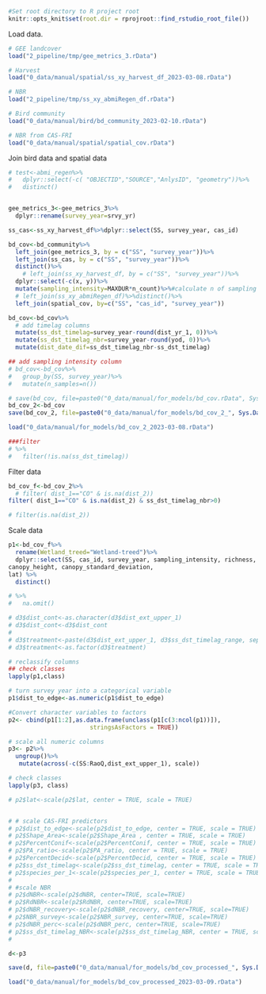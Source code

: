 ```r
#Set root directory to R project root
knitr::opts_knit$set(root.dir = rprojroot::find_rstudio_root_file())
```

Load data. 

```r
# GEE landcover
load("2_pipeline/tmp/gee_metrics_3.rData")

# Harvest
load("0_data/manual/spatial/ss_xy_harvest_df_2023-03-08.rData")

# NBR
load("2_pipeline/tmp/ss_xy_abmiRegen_df.rData")

# Bird community
load("0_data/manual/bird/bd_community_2023-02-10.rData")

# NBR from CAS-FRI
load("0_data/manual/spatial/spatial_cov.rData")
```


Join bird data and spatial data

```r
# test<-abmi_regen%>%
#   dplyr::select(-c( "OBJECTID","SOURCE","AnlysID", "geometry"))%>%
#   distinct()


gee_metrics_3<-gee_metrics_3%>%
  dplyr::rename(survey_year=srvy_yr)

ss_cas<-ss_xy_harvest_df%>%dplyr::select(SS, survey_year, cas_id)

bd_cov<-bd_community%>%
  left_join(gee_metrics_3, by = c("SS", "survey_year"))%>%
  left_join(ss_cas, by = c("SS", "survey_year"))%>%
  distinct()%>%
    # left_join(ss_xy_harvest_df, by = c("SS", "survey_year"))%>%
  dplyr::select(-c(x, y))%>%
  mutate(sampling_intensity=MAXDUR*n_count)%>%#calculate n of sampling minutes (for sampling_intensity)
  # left_join(ss_xy_abmiRegen_df)%>%distinct()%>%
  left_join(spatial_cov, by=c("SS", "cas_id", "survey_year"))

bd_cov<-bd_cov%>%
  # add timelag columns
  mutate(ss_dst_timelag=survey_year-round(dist_yr_1, 0))%>%
  mutate(ss_dst_timelag_nbr=survey_year-round(yod, 0))%>%
  mutate(dist_date_dif=ss_dst_timelag_nbr-ss_dst_timelag)

## add sampling intensity column
# bd_cov<-bd_cov%>%
#   group_by(SS, survey_year)%>%
#   mutate(n_samples=n())

# save(bd_cov, file=paste0("0_data/manual/for_models/bd_cov.rData", Sys.Date(), ".rData")
bd_cov_2<-bd_cov
save(bd_cov_2, file=paste0("0_data/manual/for_models/bd_cov_2_", Sys.Date(), ".rData"))

load("0_data/manual/for_models/bd_cov_2_2023-03-08.rData")

###filter  
# %>%
#   filter(!is.na(ss_dst_timelag))
```

Filter data
```r

bd_cov_f<-bd_cov_2%>%
  # filter( dist_1=="CO" & is.na(dist_2))
filter( dist_1=="CO" & is.na(dist_2) & ss_dst_timelag_nbr>0)

# filter(is.na(dist_2))  
```

Scale data

```r

p1<-bd_cov_f%>%
  rename(Wetland_treed="Wetland-treed")%>%
  dplyr::select(SS, cas_id, survey_year, sampling_intensity, richness, menhIndx, margIndx, shan, brill, simp, pilou, hill, FRic, qual.FRic, FEve, FDiv, FDis, RaoQ, Shape_Area, PA_ratio, ss_dst_timelag, ss_dst_timelag_nbr,dist_to_edge, dNBR, RdNBR, dNBR_recovery, NBR_survey, dNBR_perc, dist_ext_upper_1, Coniferous,Exposed_Barren_land, Herbs, Mixedwood, Shrubs,  Water, Wetland, Wetland_treed,
canopy_height, canopy_standard_deviation,
lat) %>%
  distinct()

# %>%
#   na.omit()

# d3$dist_cont<-as.character(d3$dist_ext_upper_1)
# d3$dist_cont<-d3$dist_cont
# 
# d3$treatment<-paste(d3$dist_ext_upper_1, d3$ss_dst_timelag_range, sep="__")
# d3$treatment<-as.factor(d3$treatment)

# reclassify columns 
## check classes
lapply(p1,class)

# turn survey year into a categorical variable
p1$dist_to_edge<-as.numeric(p1$dist_to_edge)

#Convert character variables to factors
p2<- cbind(p1[1:2],as.data.frame(unclass(p1[c(3:ncol(p1))]),                 
                       stringsAsFactors = TRUE))

# scale all numeric columns
p3<- p2%>%
  ungroup()%>%
   mutate(across(-c(SS:RaoQ,dist_ext_upper_1), scale))

# check classes
lapply(p3, class)

# p2$lat<-scale(p2$lat, center = TRUE, scale = TRUE)


# # scale CAS-FRI predictors
# p2$dist_to_edge<-scale(p2$dist_to_edge, center = TRUE, scale = TRUE)
# p2$Shape_Area<-scale(p2$Shape_Area , center = TRUE, scale = TRUE)
# p2$PercentConif<-scale(p2$PercentConif, center = TRUE, scale = TRUE)
# p2$PA_ratio<-scale(p2$PA_ratio, center = TRUE, scale = TRUE)
# p2$PercentDecid<-scale(p2$PercentDecid, center = TRUE, scale = TRUE)
# p2$ss_dst_timelag<-scale(p2$ss_dst_timelag, center = TRUE, scale = TRUE)
# p2$species_per_1<-scale(p2$species_per_1, center = TRUE, scale = TRUE)
# 
# #scale NBR
# p2$dNBR<-scale(p2$dNBR, center=TRUE, scale=TRUE)
# p2$RdNBR<-scale(p2$RdNBR, center=TRUE, scale=TRUE)
# p2$dNBR_recovery<-scale(p2$dNBR_recovery, center=TRUE, scale=TRUE)
# p2$NBR_survey<-scale(p2$NBR_survey, center=TRUE, scale=TRUE)
# p2$dNBR_perc<-scale(p2$dNBR_perc, center=TRUE, scale=TRUE)
# p2$ss_dst_timelag_NBR<-scale(p2$ss_dst_timelag_NBR, center = TRUE, scale = TRUE)
# 

d<-p3

save(d, file=paste0("0_data/manual/for_models/bd_cov_processed_", Sys.Date(), ".rData"))

load("0_data/manual/for_models/bd_cov_processed_2023-03-09.rData")
```




